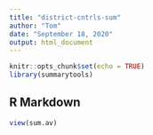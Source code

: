 ```yaml
---
title: "district-cntrls-sum"
author: "Tom"
date: "September 18, 2020"
output: html_document
---
```


```r
knitr::opts_chunk$set(echo = TRUE)
library(summarytools)
```

## R Markdown

```r
view(sum.av)
```

